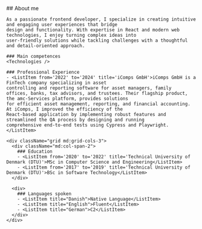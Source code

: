 
<Section addTopPadding={false} id="about" class="bg-secondary  md:bg-[url('/img/about-me-bg.svg')] bg-no-repeat bg-[left_10%_top_20rem] bg-[length:70%_50%]">
  <Prose class="mx-auto ">
    ## About me

    As a passionate frontend developer, I specialize in creating intuitive and engaging user experiences that bridge
    design and functionality. With expertise in React and modern web technologies, I enjoy turning complex ideas into
    user-friendly solutions while tackling challenges with a thoughtful and detail-oriented approach.

    ### Main competences
    <Technologies />

    ### Professional Experience
    - <ListItem from='2022' to='2024' title='iComps GmbH'>iComps GmbH is a FinTech company specializing in asset
    controlling and reporting software for asset managers, family
    offices, banks, tax advisors, and trustees. Their flagship product, the amc-Services platform, provides solutions
    for efficient asset management, reporting, and financial accounting. At iComps, I improved the efficiency of the
    React-based application by implementing robust features and streamlined the QA process by designing and running
    comprehensive end-to-end tests using Cypress and Playwright.</ListItem>

    <div className="grid md:grid-cols-3">
      <div className="md:col-span-2">
        ### Education
        - <ListItem from='2020' to='2022' title='Technical University of Denmark (DTU)'>MSc in Computer Science and Engineering</ListItem>
        - <ListItem from='2017' to='2019' title='Technical University of Denmark (DTU)'>BSc in Software Technology</ListItem>
      </div>

      <div>
        ### Languages spoken
        - <ListItem title="Danish">Native Language</ListItem>
        - <ListItem title="English">Fluent</ListItem>
        - <ListItem title="German">C2</ListItem>
      </div>
    </div>


  </Prose>
</Section>